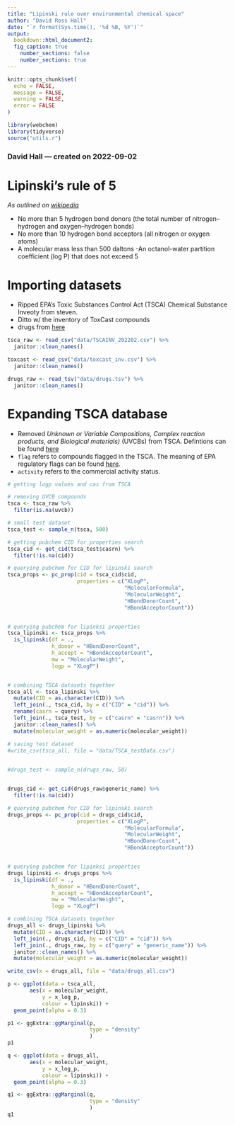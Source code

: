 ```yaml
---
title: "Lipinski rule over environmental chemical space"
author: "David Ross Hall"
date: "`r format(Sys.time(), '%d %B, %Y')`"
output:
  bookdown::html_document2:
  fig_caption: true
    number_sections: false
    number_sections: true
---
```


```r
knitr::opts_chunk$set(
  echo = FALSE,
  message = FALSE,
  warning = FALSE,
  error = FALSE
)

library(webchem)
library(tidyverse)
source("utils.r")
```

### David Hall --- created on 2022-09-02

# Lipinski's rule of 5

*As outlined on [wikipedia](https://en.wikipedia.org/wiki/Lipinski%27s_rule_of_five)*

 - No more than 5 hydrogen bond donors (the total number of nitrogen–hydrogen and oxygen–hydrogen bonds)
 - No more than 10 hydrogen bond acceptors (all nitrogen or oxygen atoms)
 - A molecular mass less than 500 daltons
 -An octanol-water partition coefficient (log P) that does not exceed 5



# Importing datasets

- Ripped EPA's Toxic Substances Control Act (TSCA) Chemical Substance Inveoty from steven. 
- Ditto w/ the inventory of ToxCast compounds
- drugs from [here](https://www.cureffi.org/2013/10/04/list-of-fda-approved-drugs-and-cns-drugs-with-smiles/)

```r

tsca_raw <- read_csv("data/TSCAINV_202202.csv") %>%
  janitor::clean_names()

toxcast <- read_csv("data/toxcast_inv.csv") %>%
  janitor::clean_names()

drugs_raw <- read_tsv("data/drugs.tsv") %>%
  janitor::clean_names()

```

# Expanding TSCA database


- Removed *Unknown or Variable Compositions, Complex reaction products, and Biological materials)* (UVCBs) from TSCA. Defintions can be found [here](https://www.epa.gov/sites/default/files/2015-05/documents/uvcb.tsca <- tsca_raw %>%filter(is.na(uvcb))pdf)
- `flag` refers to compounds flagged in the TSCA. The meaning of EPA regulatory flags can be found [here](https://www.epa.gov/tsca-inventory/how-access-tsca-inventory#flags).
- `activity` refers to the commercial activity status.



```r
# getting logp values and cas from TSCA

# removing UVCB compounds
tsca <- tsca_raw %>%
  filter(is.na(uvcb))

# small test dataset 
tsca_test <- sample_n(tsca, 500)

# getting pubchem CID for properties search
tsca_cid <- get_cid(tsca_test$casrn) %>%
  filter(!is.na(cid)) 

# querying pubchem for CID for lipinski search
tsca_props <- pc_prop(cid = tsca_cid$cid,
                      properties = c("XLogP", 
                                     "MolecularFormula", 
                                     "MolecularWeight",
                                     "HBondDonorCount",
                                     "HBondAcceptorCount"))


# querying pubchem for lipinksi properties
tsca_lipinski <- tsca_props %>%
  is_lipinski(df = .,
              h_donor = "HBondDonorCount",
              h_accept = "HBondAcceptorCount",
              mw = "MolecularWeight",
              logp = "XLogP")


# combining TSCA datasets together
tsca_all <- tsca_lipinski %>%
  mutate(CID = as.character(CID)) %>%
  left_join(., tsca_cid, by = c("CID" = "cid")) %>%
  rename(casrn = query) %>%
  left_join(., tsca_test, by = c("casrn" = "casrn")) %>%
  janitor::clean_names() %>%
  mutate(molecular_weight = as.numeric(molecular_weight))

# saving test dataset
#write_csv(tsca_all, file = "data/TSCA_testData.csv")
  
```

```r

#drugs_test <- sample_n(drugs_raw, 50)


drugs_cid <- get_cid(drugs_raw$generic_name) %>%
  filter(!is.na(cid))

# querying pubchem for CID for lipinski search
drugs_props <- pc_prop(cid = drugs_cid$cid,
                      properties = c("XLogP", 
                                     "MolecularFormula", 
                                     "MolecularWeight",
                                     "HBondDonorCount",
                                     "HBondAcceptorCount"))


# querying pubchem for lipinksi properties
drugs_lipinski <- drugs_props %>%
  is_lipinski(df = .,
              h_donor = "HBondDonorCount",
              h_accept = "HBondAcceptorCount",
              mw = "MolecularWeight",
              logp = "XLogP")

# combining TSCA datasets together
drugs_all <- drugs_lipinski %>%
  mutate(CID = as.character(CID)) %>%
  left_join(., drugs_cid, by = c("CID" = "cid")) %>%
  left_join(., drugs_raw, by = c("query" = "generic_name")) %>%
  janitor::clean_names() %>%
  mutate(molecular_weight = as.numeric(molecular_weight))

write_csv(x = drugs_all, file = "data/drugs_all.csv")

```


```r

p <- ggplot(data = tsca_all, 
       aes(x = molecular_weight,
           y = x_log_p,
           colour = lipinski)) +
  geom_point(alpha = 0.3) 

p1 <- ggExtra::ggMarginal(p, 
                          type = "density"
                          )
p1

q <- ggplot(data = drugs_all, 
       aes(x = molecular_weight,
           y = x_log_p,
           colour = lipinski)) +
  geom_point(alpha = 0.3) 

q1 <- ggExtra::ggMarginal(q, 
                          type = "density"
                          )
q1
```

